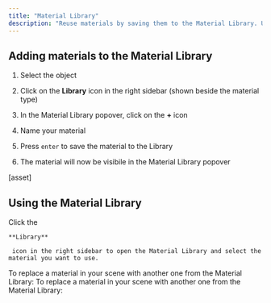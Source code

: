 ```yaml
---
title: "Material Library"
description: "Reuse materials by saving them to the Material Library. Use the Material Library to stay organized, create a design system, and bulk update materials."
---
```


## Adding materials to the Material Library

1. Select the object

2. Click on the **Library** icon in the right sidebar (shown beside the material type)

3. In the Material Library popover, click on the **+** icon

4. Name your material

5. Press `enter` to save the material to the Library

6. The material will now be visibile in the Material Library popover

\[asset]

## Using the Material Library

<AccordionGroup>
  <Accordion title="Using Library materials" defaultOpen={false}>
    Click the 

    **Library**

     icon in the right sidebar to open the Material Library and select the material you want to use. 
  </Accordion>

  <Accordion title="Replacing Library materials" defaultOpen={false}>
    To replace a material in your scene with another one from the Material Library:
  </Accordion>

  <Accordion title="Renaming Library materials" defaultOpen={false}>
    To replace a material in your scene with another one from the Material Library:
  </Accordion>

  <Accordion title="Detaching Library materials" defaultOpen={false} />
</AccordionGroup>